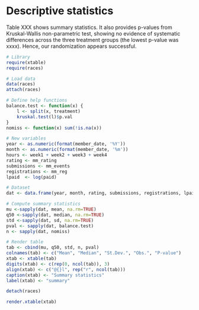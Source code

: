 # Descriptive statistics

Table XXX shows summary statistics. It also provides p-values from Kruskal-Wallis non-parametric test, showing no evidence of systematic differences across the three treatment groups (the lowest p-value was xxxx). Hence, our randomization appears successful.


```r
# Library
require(xtable)
require(races)

# Load data
data(races)
attach(races)

# Define help functions
balance.test <- function(x) {
	l <- split(x, treatment)
	kruskal.test(l)$p.val
}	
nomiss <- function(x) sum(!is.na(x))

# New variables
year <- as.numeric(format(member_date, '%Y'))
month <- as.numeric(format(member_date, '%m'))
hours <- week1 + week2 + week3 + week4
rating <- mm_rating
submissions <- mm_events
registrations <- mm_reg
lpaid  <- log(paid)

# Dataset
dat <- data.frame(year, month, rating, submissions, registrations, lpaid, nwins, ntop10, risk, hours, timezone)

# Compute summary statistics
mu <-sapply(dat, mean, na.rm=TRUE)
q50 <-sapply(dat, median, na.rm=TRUE)
std <-sapply(dat, sd, na.rm=TRUE)
pval <- sapply(dat, balance.test)
n <- sapply(dat, nomiss)

# Render table
tab <- cbind(mu, q50, std, n, pval)
colnames(tab) <- c("Mean", "Median", "St.Dev.", "Obs.", "P-value")
xtab <- xtable(tab)
digits(xtab) <- c(rep(0, ncol(tab)), 3)
align(xtab) <- c("@{}l", rep("r", ncol(tab)))
caption(xtab) <- "Summary statistics"
label(xtab) <- "summary"

detach(races)
```


```r
render.xtable(xtab)
```
